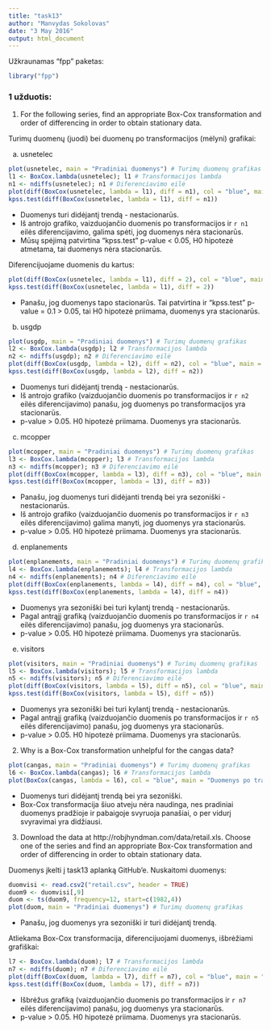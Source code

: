 ```yaml
---
title: "task13"
author: "Manvydas Sokolovas"
date: "3 May 2016"
output: html_document
---
```


Užkraunamas "fpp" paketas:
```r
library("fpp")
```

### 1 užduotis:
1. For the following series, find an appropriate Box-Cox transformation and order of differencing in order to obtain stationary data.

Turimų duomenų (juodi) bei duomenų po transformacijos (mėlyni) grafikai:

(a) usnetelec
```r
plot(usnetelec, main = "Pradiniai duomenys") # Turimų duomenų grafikas
l1 <- BoxCox.lambda(usnetelec); l1 # Transformacijos lambda
n1 <- ndiffs(usnetelec); n1 # Diferenciavimo eilė
plot(diff(BoxCox(usnetelec, lambda = l1), diff = n1), col = "blue", main = "Duomenys po transformacijos bei diferencijuoti")
kpss.test(diff(BoxCox(usnetelec, lambda = l1), diff = n1))
```

* Duomenys turi didėjantį trendą - nestacionarūs.
* Iš antrojo grafiko, vaizduojančio duomenis po transformacijos ir `r n1` eilės diferencijavimo, galima spėti, jog duomenys nėra stacionarūs.
* Mūsų spėjimą patvirtina "kpss.test" p-value < 0.05, H0 hipotezė atmetama, tai duomenys nėra stacionarūs.

Diferencijuojame duomenis du kartus:
```r
plot(diff(BoxCox(usnetelec, lambda = l1), diff = 2), col = "blue", main = "Duomenys po transformacijos bei diferencijuoti")
kpss.test(diff(BoxCox(usnetelec, lambda = l1), diff = 2))
```

* Panašu, jog duomenys tapo stacionarūs. Tai patvirtina ir "kpss.test" p-value = 0.1 > 0.05, tai H0 hipotezė priimama, duomenys yra stacionarūs.

(b) usgdp
```r
plot(usgdp, main = "Pradiniai duomenys") # Turimų duomenų grafikas
l2 <- BoxCox.lambda(usgdp); l2 # Transformacijos lambda
n2 <- ndiffs(usgdp); n2 # Diferenciavimo eilė
plot(diff(BoxCox(usgdp, lambda = l2), diff = n2), col = "blue", main = "Duomenys po transformacijos bei diferencijuoti")
kpss.test(diff(BoxCox(usgdp, lambda = l2), diff = n2))
```

* Duomenys turi didėjantį trendą - nestacionarūs.
* Iš antrojo grafiko (vaizduojančio duomenis po transformacijos ir `r n2` eilės diferencijavimo) panašu, jog duomenys po transformacijos yra stacionarūs.
* p-value > 0.05. H0 hipotezė priimama. Duomenys yra stacionarūs.

(c) mcopper
```r
plot(mcopper, main = "Pradiniai duomenys") # Turimų duomenų grafikas
l3 <- BoxCox.lambda(mcopper); l3 # Transformacijos lambda
n3 <- ndiffs(mcopper); n3 # Diferenciavimo eilė
plot(diff(BoxCox(mcopper, lambda = l3), diff = n3), col = "blue", main = "Duomenys po transformacijos bei diferencijuoti")
kpss.test(diff(BoxCox(mcopper, lambda = l3), diff = n3))
```

* Panašu, jog duomenys turi didėjanti trendą bei yra sezoniški - nestacionarūs.
* Iš antrojo grafiko (vaizduojančio duomenis po transformacijos ir `r n3` eilės diferencijavimo) galima manyti, jog duomenys yra stacionarūs.
* p-value > 0.05. H0 hipotezė priimama. Duomenys yra stacionarūs.

(d) enplanements
```r
plot(enplanements, main = "Pradiniai duomenys") # Turimų duomenų grafikas
l4 <- BoxCox.lambda(enplanements); l4 # Transformacijos lambda
n4 <- ndiffs(enplanements); n4 # Diferenciavimo eilė
plot(diff(BoxCox(enplanements, lambda = l4), diff = n4), col = "blue", main = "Duomenys po transformacijos bei diferencijuoti")
kpss.test(diff(BoxCox(enplanements, lambda = l4), diff = n4))
```

* Duomenys yra sezoniški bei turi kylantį trendą - nestacionarūs.
* Pagal antrąjį grafiką (vaizduojančio duomenis po transformacijos ir `r n4` eilės diferencijavimo) panašu, jog duomenys yra stacionarūs.
* p-value > 0.05. H0 hipotezė priimama. Duomenys yra stacionarūs.

(e) visitors
```r
plot(visitors, main = "Pradiniai duomenys") # Turimų duomenų grafikas
l5 <- BoxCox.lambda(visitors); l5 # Transformacijos lambda
n5 <- ndiffs(visitors); n5 # Diferenciavimo eilė
plot(diff(BoxCox(visitors, lambda = l5), diff = n5), col = "blue", main = "Duomenys po transformacijos bei diferencijuoti")
kpss.test(diff(BoxCox(visitors, lambda = l5), diff = n5))
```

* Duomenys yra sezoniški bei turi kylantį trendą - nestacionarūs.
* Pagal antrąjį grafiką (vaizduojančio duomenis po transformacijos ir `r n5` eilės diferencijavimo) panašu, jog duomenys yra stacionarūs.
* p-value > 0.05. H0 hipotezė priimama. Duomenys yra stacionarūs.

2. Why is a Box-Cox transformation unhelpful for the cangas data?
```r
plot(cangas, main = "Pradiniai duomenys") # Turimų duomenų grafikas
l6 <- BoxCox.lambda(cangas); l6 # Transformacijos lambda
plot(BoxCox(cangas, lambda = l6), col = "blue", main = "Duomenys po transformacijos bei diferencijuoti")
```

* Duomenys turi didėjantį trendą bei yra sezoniški.
* Box-Cox transformacija šiuo atveju nėra naudinga, nes pradiniai duomenys pradžioje ir pabaigoje svyruoja panašiai, o per vidurį svyravimai yra didžiausi.

3. Download the data at http://robjhyndman.com/data/retail.xls. Choose one of the series and find an appropriate Box-Cox transformation and order of differencing in order to obtain stationary data.

Duomenys įkelti į task13 aplanką GitHub'e. Nuskaitomi duomenys:
```r
duomvisi <- read.csv2("retail.csv", header = TRUE)
duom9 <- duomvisi[,9]
duom <- ts(duom9, frequency=12, start=c(1982,4))
plot(duom, main = "Pradiniai duomenys") # Turimų duomenų grafikas
```

* Panašu, jog duomenys yra sezoniški ir turi didėjantį trendą.

Atliekama Box-Cox transformacija, diferencijuojami duomenys, išbrėžiami grafiškai:
```r
l7 <- BoxCox.lambda(duom); l7 # Transformacijos lambda
n7 <- ndiffs(duom); n7 # Diferenciavimo eilė
plot(diff(BoxCox(duom, lambda = l7), diff = n7), col = "blue", main = "Duomenys po transformacijos bei diferencijuoti")
kpss.test(diff(BoxCox(duom, lambda = l7), diff = n7))
```

* Išbrėžus grafiką (vaizduojančio duomenis po transformacijos ir `r n7` eilės diferencijavimo) panašu, jog duomenys yra stacionarūs.
* p-value > 0.05. H0 hipotezė priimama. Duomenys yra stacionarūs.






